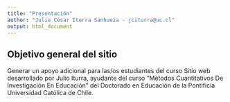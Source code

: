 ```yaml
---
title: "Presentación"
author: "Julio César Iturra Sanhueza - jciturra@uc.cl"
output: html_document
---
```



## Objetivo general del sitio

Generar un apoyo adicional para las/os estudiantes del curso
Sitio web desarrollado por Julio Iturra, ayudante del curso "Métodos Cuantitativos De Investigación En Educación" del Doctorado en Educación de la Pontificia Universidad Católica de Chile.


